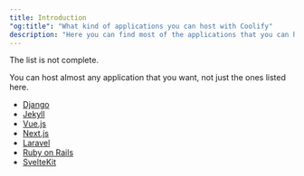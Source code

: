 ```yaml
---
title: Introduction
"og:title": "What kind of applications you can host with Coolify"
description: "Here you can find most of the applications that you can host with Coolify."
---
```


<Tip>
The list is not complete.

You can host almost any application that you want, not just the ones listed here.

</Tip>

- [Django](/resources/applications/django)
- [Jekyll](/resources/applications/jekyll)
- [Vue.js](/resources/applications/vuejs)
- [Next.js](/resources/applications/nextjs)
- [Laravel](/resources/applications/laravel)
- [Ruby on Rails](/resources/applications/rails)
- [SvelteKit](/resources/applications/svelte-kit)
